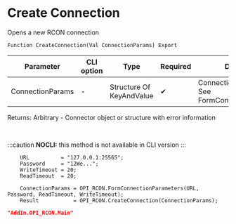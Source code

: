 ﻿---
sidebar_position: 1
description: Create Connection  and other functions to work with RCON in the Open Integration Package, a free open-source integration library for 1C:Enterprise 8, OneScript and CLI
keywords: [1C, 1С, 1С:Enterprise, 1С:Enterprise 8.3, API, Integration, Services, Exchange, OneScript, CLI, RCON]
---


# Create Connection 
 Opens a new RCON connection



`Function CreateConnection(Val ConnectionParams) Export`

  | Parameter | CLI option | Type | Required | Description |
  |-|-|-|-|-|
  | ConnectionParams | - | Structure Of KeyAndValue | &#x2714; | Connection parameters. See FormConnectionParameters |

  
  Returns:  Arbitrary - Connector object or structure with error information

<br/>


:::caution
**NOCLI:** this method is not available in CLI version
:::
<br/>



```bsl title="1C:Enterprise/OneScript code example"
    URL          = "127.0.0.1:25565";
    Password     = "12We...";
    WriteTimeout = 20;
    ReadTimeout  = 20;

    ConnectionParams = OPI_RCON.FormConnectionParameters(URL, Password, ReadTimeout, WriteTimeout);
    Result           = OPI_RCON.CreateConnection(ConnectionParams);
```
 



```json title="Result"
"AddIn.OPI_RCON.Main"
```
